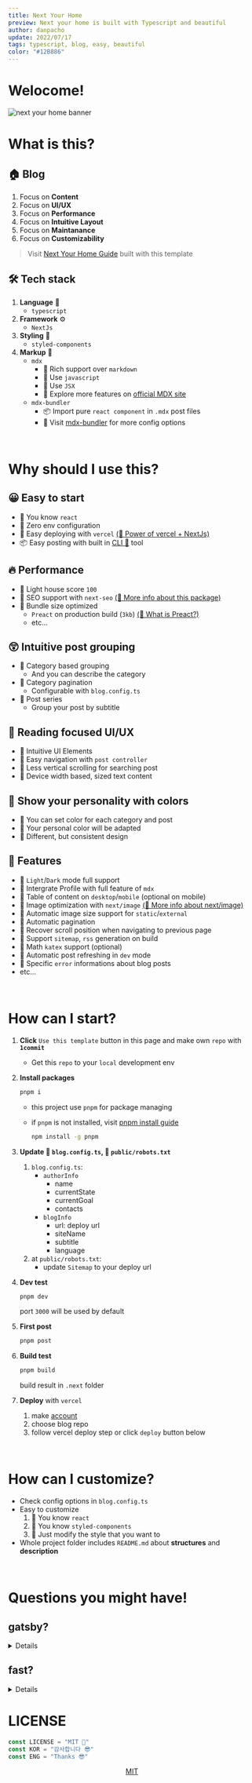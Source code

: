 ```yaml
---
title: Next Your Home
preview: Next your home is built with Typescript and beautiful
author: danpacho
update: 2022/07/17
tags: typescript, blog, easy, beautiful
color: "#12B886"
---
```


# Welocome!

![next your home banner](/banner.png)

# What is this?

## 🏠 Blog

1.  Focus on **Content**
2.  Focus on **UI/UX**
3.  Focus on **Performance**
4.  Focus on **Intuitive Layout**
5.  Focus on **Maintanance**
6.  Focus on **Customizability**

> Visit [Next Your Home Guide](https://next-your-home-guide.vercel.app) built with this template

## 🛠 Tech stack

1.  **Language** 📜
    -   `typescript`
2.  **Framework** ⚙️
    -   `NextJs`
3.  **Styling** 💅
    -   `styled-components`
4.  **Markup** 📝
    -   `mdx`
        -   📌 Rich support over `markdown`
        -   📌 Use `javascript`
        -   📌 Use `JSX`
        -   🔎 Explore more features on [official MDX site](https://mdxjs.com/table-of-components/)
    -   `mdx-bundler`
        -   📦 Import pure `react component` in `.mdx` post files
        -   🔎 Visit [mdx-bundler](https://github.com/kentcdodds/mdx-bundler) for more config options

<br />

# Why should I use this?

## 😀 Easy to start

-   📌 You know `react`
-   📌 Zero env configuration
-   📌 Easy deploying with `vercel` [(🔎 Power of vercel + NextJs)](https://vercel.com/solutions/nextjs)
-   📦 Easy posting with built in [CLI 📜](https://github.com/danpa725/blog-post-generator) tool

## 🔥 Performance

-   📌 Light house score `100`
-   📌 SEO support with `next-seo` [(🔎 More info about this package)](https://github.com/garmeeh/next-seo)
-   📌 Bundle size optimized
    -   `Preact` on production build (`3kb`) [(🔎 What is Preact?)](https://preactjs.com)
    -   etc...

## 😲 Intuitive post grouping

-   📌 Category based grouping
    -   And you can describe the category
-   📌 Category pagination
    -   Configurable with `blog.config.ts`
-   📌 Post series
    -   Group your post by subtitle

## 📔 Reading focused UI/UX

-   📌 Intuitive UI Elements
-   📌 Easy navigation with `post controller`
-   📌 Less vertical scrolling for searching post
-   📌 Device width based, sized text content

## 🎨 Show your personality with colors

-   📌 You can set color for each category and post
-   📌 Your personal color will be adapted
-   📌 Different, but consistent design

## 🍻 Features

-   📌 `Light`/`Dark` mode full support
-   📌 Intergrate Profile with full feature of `mdx`
-   📌 Table of content on `desktop`/`mobile` (optional on mobile)
-   📌 Image optimization with `next/image` [(🔎 More info about next/image)](https://nextjs.org/docs/api-reference/next/image)
-   📌 Automatic image size support for `static`/`external`
-   📌 Automatic pagination
-   📌 Recover scroll position when navigating to previous page
-   📌 Support `sitemap`, `rss` generation on build
-   📌 Math `katex` support (optional)
-   📌 Automatic post refreshing in `dev` mode
-   📌 Specific `error` informations about blog posts
-   etc...

<br />

# How can I start?

1.  **Click** `Use this template` button in this page and make own `repo` with **`1commit`**
    -   Get this `repo` to your `local` development env
2.  **Install packages**

    ```bash
    pnpm i
    ```

    -   this project use `pnpm` for package managing
    -   if `pnpm` is not installed, visit [pnpm install guide](https://pnpm.io/installation)

        ```bash
        npm install -g pnpm
        ```

3.  **Update 📜 `blog.config.ts`, 📜 `public/robots.txt`**

    1.  `blog.config.ts`:
        -   `authorInfo`
            -   name
            -   currentState
            -   currentGoal
            -   contacts
        -   `blogInfo`
            -   url: deploy url
            -   siteName
            -   subtitle
            -   language
    2.  at `public/robots.txt`:
        -   update `Sitemap` to your deploy url

4.  **Dev test**
    ```bash
    pnpm dev
    ```
    port `3000` will be used by default
5.  **First post**
    ```bash
    pnpm post
    ```
6.  **Build test**
    ```bash
    pnpm build
    ```
    build result in `.next` folder
7.  **Deploy** with `vercel`

    1.  make [account](https://vercel.com/login)
    2.  choose blog repo
    3.  follow vercel deploy step or click `deploy` button below

<br />

# How can I customize?

-   Check config options in `blog.config.ts`
-   Easy to customize
    1.  🫡 You know `react`
    2.  🫡 You know `styled-components`
    3.  🫡 Just modify the style that you want to
-   Whole project folder includes `README.md` about **structures** and **description**

<br />

# Questions you might have!

## gatsby?

<details>

    <summary>
            🤔 Why not use <code>gatsby</code>?
    </summary>

    1.  Stricter than <code>NextJs</code>
    2.  Use <code>graphql</code> for content api

        -   just use <code>typescript</code>
        -   for the people don't know about <code>graphql</code>

    3.  Rely on <code>gatsby</code> community to implement some feature

</details>

## fast?

<details>

    <summary>
        🤔 How much fast you mean?
    </summary>

    1.  Run [pagespeed test](https://pagespeed.web.dev)

        -   `desktop` result: `100` / `100` / `100` / `100`
        -   `mobile` result: `100` / `97` / `100` / `100`

    2.  Run [Webpage Test](https://www.webpagetest.org/): **pretty good**

    3.  Check build `bundle size` result below

        ```bash
        Page                                         Size     First Load JS
        ┌ ● /                                        1.48 kB        91.5 kB
        ├   /_app                                    0 B            75.1 kB
        ├ ● /[category]                              780 B          90.8 kB
        ├ ● /[category]/[pageNumber]                 904 B          90.9 kB
        ├ ● /[category]/[pageNumber]/[postTitle]     1.69 kB        96.9 kB
        ├ ○ /404                                     269 B          75.4 kB
        ├ ○ /500                                     269 B          75.4 kB
        ├ ● /category                                3.22 kB        78.4 kB
        └ ● /profile                                 2.63 kB        89.3 kB
        + First Load JS shared by all                75.1 kB
        ├ chunks/main-be00b42900d433cc.js            36.8 kB
        ├ chunks/pages/_app-764e610a6d9ea0f7.js      37.6 kB
        ├ chunks/webpack-3373b0f21806983f.js         827 B
        └ css/a36597fbcc4c45ff.css                   813 B
        ```

</details>

# LICENSE

```ts
const LICENSE = "MIT 🎉"
const KOR = "감사합니다 😎"
const ENG = "Thanks 😎"
```

<div align="center">

[MIT](https://github.com/danpa725/next-your-home/blob/main/LICENSE)

</div>
